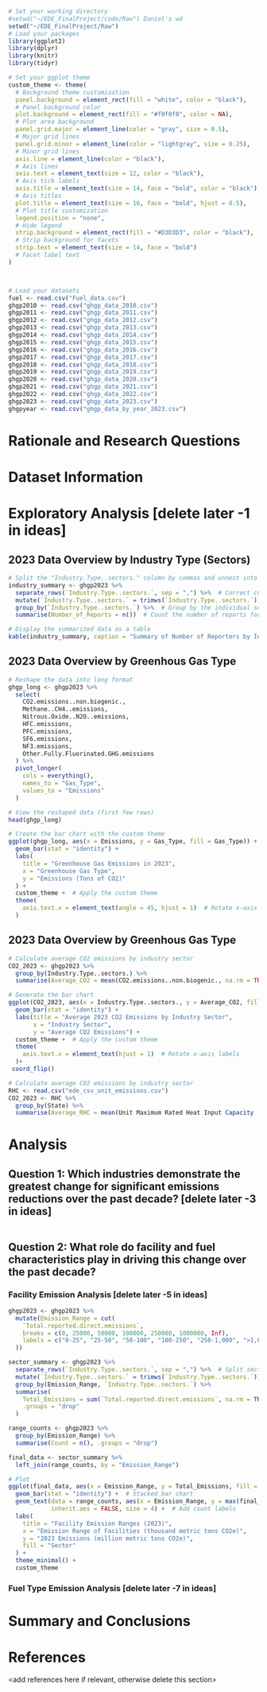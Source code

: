 \newpage
\tableofcontents 
\newpage
\listoftables 
\newpage
\listoffigures 
\newpage

```r
# Set your working directory
#setwd("~/EDE_FinalProject/code/Raw") Daniel's wd
setwd("~/EDE_FinalProject/Raw")
# Load your packages
library(ggplot2)
library(dplyr)
library(knitr)
library(tidyr)

# Set your ggplot theme
custom_theme <- theme(
  # Background theme customization
  panel.background = element_rect(fill = "white", color = "black"),  
  # Panel background color
  plot.background = element_rect(fill = "#f0f0f0", color = NA),  
  # Plot area background
  panel.grid.major = element_line(color = "gray", size = 0.5),  
  # Major grid lines
  panel.grid.minor = element_line(color = "lightgray", size = 0.25),  
  # Minor grid lines
  axis.line = element_line(color = "black"),  
  # Axis lines
  axis.text = element_text(size = 12, color = "black"),  
  # Axis tick labels
  axis.title = element_text(size = 14, face = "bold", color = "black"),  
  # Axis titles
  plot.title = element_text(size = 16, face = "bold", hjust = 0.5),  
  # Plot title customization
  legend.position = "none",  
  # Hide legend
  strip.background = element_rect(fill = "#D3D3D3", color = "black"),  
  # Strip background for facets
  strip.text = element_text(size = 14, face = "bold")  
  # Facet label text
)



# Load your datasets
fuel <- read.csv("Fuel_data.csv")
ghgp2010 <- read.csv("ghgp_data_2010.csv")
ghgp2011 <- read.csv("ghgp_data_2011.csv")
ghgp2012 <- read.csv("ghgp_data_2012.csv")
ghgp2013 <- read.csv("ghgp_data_2013.csv")
ghgp2014 <- read.csv("ghgp_data_2014.csv")
ghgp2015 <- read.csv("ghgp_data_2015.csv")
ghgp2016 <- read.csv("ghgp_data_2016.csv")
ghgp2017 <- read.csv("ghgp_data_2017.csv")
ghgp2018 <- read.csv("ghgp_data_2018.csv")
ghgp2019 <- read.csv("ghgp_data_2019.csv")
ghgp2020 <- read.csv("ghgp_data_2020.csv")
ghgp2021 <- read.csv("ghgp_data_2021.csv")
ghgp2022 <- read.csv("ghgp_data_2022.csv")
ghgp2023 <- read.csv("ghgp_data_2023.csv")
ghgpyear <- read.csv("ghgp_data_by_year_2023.csv")
```

# Rationale and Research Questions



\newpage

# Dataset Information



\newpage

# Exploratory Analysis [delete later -1 in ideas]

## 2023 Data Overview by Industry Type (Sectors)

```r
# Split the "Industry.Type..sectors." column by commas and unnest into separate rows
industry_summary <- ghgp2023 %>%
  separate_rows(`Industry.Type..sectors.`, sep = ",") %>%  # Correct column name
  mutate(`Industry.Type..sectors.` = trimws(`Industry.Type..sectors.`)) %>%  # Remove extra spaces
  group_by(`Industry.Type..sectors.`) %>%  # Group by the individual sectors
  summarise(Number_of_Reports = n())  # Count the number of reports for each sector

# Display the summarized data as a table
kable(industry_summary, caption = "Summary of Number of Reporters by Industry Sector")
```

## 2023 Data Overview by Greenhous Gas Type

```r
# Reshape the data into long format
ghgp_long <- ghgp2023 %>%
  select(
    CO2.emissions..non.biogenic., 
    Methane..CH4..emissions, 
    Nitrous.Oxide..N2O..emissions, 
    HFC.emissions, 
    PFC.emissions, 
    SF6.emissions, 
    NF3.emissions, 
    Other.Fully.Fluorinated.GHG.emissions
  ) %>%
  pivot_longer(
    cols = everything(),
    names_to = "Gas_Type",
    values_to = "Emissions"
  )

# View the reshaped data (first few rows)
head(ghgp_long)
```
```r
# Create the bar chart with the custom theme
ggplot(ghgp_long, aes(x = Emissions, y = Gas_Type, fill = Gas_Type)) +
  geom_bar(stat = "identity") +
  labs(
    title = "Greenhouse Gas Emissions in 2023",
    x = "Greenhouse Gas Type",
    y = "Emissions (Tons of CO2)"
  ) +
  custom_theme +  # Apply the custom theme
  theme(
    axis.text.x = element_text(angle = 45, hjust = 1)  # Rotate x-axis labels
  )

```
## 2023 Data Overview by Greenhous Gas Type

```r
# Calculate average CO2 emissions by industry sector
CO2_2023 <- ghgp2023 %>% 
  group_by(Industry.Type..sectors.) %>% 
  summarise(Average_CO2 = mean(CO2.emissions..non.biogenic., na.rm = TRUE) / 10^6)

# Generate the bar chart
ggplot(CO2_2023, aes(x = Industry.Type..sectors., y = Average_CO2, fill = Industry.Type..sectors.)) +
  geom_bar(stat = "identity") +
  labs(title = "Average 2023 CO2 Emissions by Industry Sector",
       x = "Industry Sector",
       y = "Average CO2 Emissions") +
  custom_theme +  # Apply the custom theme
  theme(
    axis.text.x = element_text(hjust = 1)  # Rotate x-axis labels
  )+
 coord_flip() 

```
```r
# Calculate average CO2 emissions by industry sector
RHC <- read.csv("ede_csv_unit_emissions.csv")
CO2_2023 <- RHC %>% 
  group_by(State) %>% 
  summarise(Average_RHC = mean(Unit Maximum Rated Heat Input Capacity (mmBTU/hr), na.rm = TRUE)


```

\newpage

# Analysis





## Question 1: Which industries demonstrate the greatest change for significant emissions reductions over the past decade? [delete later -3 in ideas]

```r

```


## Question 2: What role do facility and fuel characteristics play in driving this change over the past decade?

### Facility Emission Analysis [delete later -5 in ideas]

```r
ghgp2023 <- ghgp2023 %>%
  mutate(Emission_Range = cut(
    `Total.reported.direct.emissions`,
    breaks = c(0, 25000, 50000, 100000, 250000, 1000000, Inf),
    labels = c("0-25", "25-50", "50-100", "100-250", "250-1,000", ">1,000")
  ))

sector_summary <- ghgp2023 %>%
  separate_rows(`Industry.Type..sectors.`, sep = ",") %>%  # Split sectors
  mutate(`Industry.Type..sectors.` = trimws(`Industry.Type..sectors.`)) %>%  # Remove extra spaces
  group_by(Emission_Range, `Industry.Type..sectors.`) %>%
  summarise(
    Total_Emissions = sum(`Total.reported.direct.emissions`, na.rm = TRUE),
    .groups = "drop"
  )

range_counts <- ghgp2023 %>%
  group_by(Emission_Range) %>%
  summarise(Count = n(), .groups = "drop")

final_data <- sector_summary %>%
  left_join(range_counts, by = "Emission_Range")
```

```r
# Plot
ggplot(final_data, aes(x = Emission_Range, y = Total_Emissions, fill = Industry.Type..sectors.)) +
  geom_bar(stat = "identity") +  # Stacked bar chart
  geom_text(data = range_counts, aes(x = Emission_Range, y = max(final_data$Total_Emissions) * 1.05, label = Count),
            inherit.aes = FALSE, size = 4) +  # Add count labels
  labs(
    title = "Facility Emission Ranges (2023)",
    x = "Emission Range of Facilities (thousand metric tons CO2e)",
    y = "2023 Emissions (million metric tons CO2e)",
    fill = "Sector"
  ) +
  theme_minimal() +
  custom_theme
```


### Fuel Type Emission Analysis [delete later -7 in ideas]





\newpage

# Summary and Conclusions


\newpage

# References
<add references here if relevant, otherwise delete this section> 
